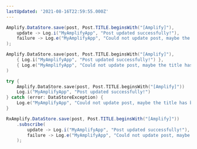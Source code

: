 ```yaml
---
lastUpdated: '2021-08-16T22:59:55.000Z'
---
```

<BlockSwitcher>
<Block name="Java">

```java
Amplify.DataStore.save(post, Post.TITLE.beginsWith("[Amplify]"),
    update -> Log.i("MyAmplifyApp", "Post updated successfully!"),
    failure -> Log.e("MyAmplifyApp", "Could not update post, maybe the title has been changed?", failure)
);
```

</Block>
<Block name="Kotlin - Callbacks">

```kotlin
Amplify.DataStore.save(post, Post.TITLE.beginsWith("[Amplify]"),
    { Log.i("MyAmplifyApp", "Post updated successfully!") },
    { Log.e("MyAmplifyApp", "Could not update post, maybe the title has been changed?", it) }
)
```

</Block>
<Block name="Kotlin - Coroutines">

```kotlin
try {
    Amplify.DataStore.save(post, Post.TITLE.beginsWith("[Amplify]"))
    Log.i("MyAmplifyApp", "Post updated successfully!") 
} catch (error: DataStoreException) {
    Log.e("MyAmplifyApp", "Could not update post, maybe the title has been changed?", error) 
}
```

</Block>
<Block name="RxJava">

```java
RxAmplify.DataStore.save(post, Post.TITLE.beginsWith("[Amplify]"))
    .subscribe(
        update -> Log.i("MyAmplifyApp", "Post updated successfully!"),
        failure -> Log.e("MyAmplifyApp", "Could not update post, maybe the title has been changed?", failure)
    );
```

</Block>
</BlockSwitcher>

